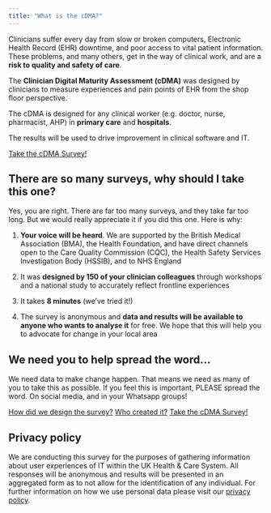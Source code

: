 ```yaml
---
title: "What is the cDMA?"
---
```


Clinicians suffer every day from slow or broken computers, Electronic Health Record (EHR) downtime, and poor access to vital patient information. These problems, and many others, get in the way of clinical work, and are a **risk to quality and safety of care**. 

The **Clinician Digital Maturity Assessment (cDMA)** was designed by clinicians to measure experiences and pain points of EHR from the shop floor perspective.

The cDMA is designed for any clinical worker (e.g. doctor, nurse, pharmacist, AHP) in **primary care** and **hospitals**.

The results will be used to drive improvement in clinical software and IT.

[Take the cDMA Survey!](https://www.research.net/r/cliniciandigitalsurvey){.btn .btn-primary}

## There are so many surveys, why should I take this one?

Yes, you are right.  There are far too many surveys, and they take far too long. But we would really appreciate it if you did this one. Here is why:

::: {.callout}
(1) **Your voice will be heard**. We are supported by the British Medical Association (BMA), the Health Foundation, and have direct channels open to the Care Quality Commission (CQC), the Health Safety Services Investigation Body (HSSIB), and to NHS England

(2) It was **designed by 150 of your clinician colleagues** through workshops and a national study to accurately reflect frontline experiences

(3) It takes **8 minutes** (we've tried it!)

(4) The survey is anonymous and **data and results will be available to anyone who wants to analyse it** for free. We hope that this will help you to advocate for change in your local area
:::

## We need you to help spread the word...

We need data to make change happen. That means we need as many of you to take this as possible. If you feel this is important, PLEASE spread the word. On social media, and in your Whatsapp groups!

[How did we design the survey?](method.qmd){.btn .btn-secondary}
[Who created it?](team.qmd){.btn .btn-secondary}
[Take the cDMA Survey!](https://www.research.net/r/cliniciandigitalsurvey){.btn .btn-primary}


## Privacy policy

::: {.callout-important}
We are conducting this survey for the purposes of gathering information about user experiences of IT within the UK Health & Care System. All responses will be anonymous and results will be presented in an aggregated form as to not allow for the identification of any individual. For further information on how we use personal data please visit our [privacy policy](https://www.bma.org.uk/privacy-policy).
:::